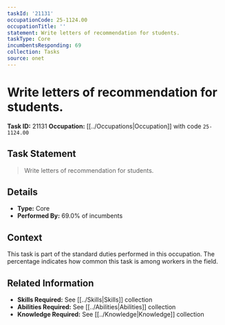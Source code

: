 ```yaml
---
taskId: '21131'
occupationCode: 25-1124.00
occupationTitle: ''
statement: Write letters of recommendation for students.
taskType: Core
incumbentsResponding: 69
collection: Tasks
source: onet
---
```

# Write letters of recommendation for students.

**Task ID:** 21131
**Occupation:** [[../Occupations|Occupation]] with code `25-1124.00`

## Task Statement

> Write letters of recommendation for students.

## Details

- **Type:** Core
- **Performed By:** 69.0% of incumbents

## Context

This task is part of the standard duties performed in this occupation. The percentage indicates how common this task is among workers in the field.

## Related Information

- **Skills Required:** See [[../Skills|Skills]] collection
- **Abilities Required:** See [[../Abilities|Abilities]] collection
- **Knowledge Required:** See [[../Knowledge|Knowledge]] collection
